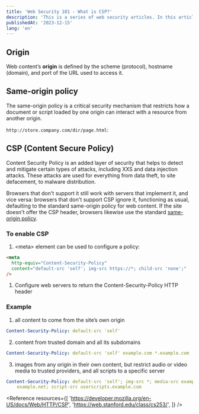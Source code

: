 ```yaml
---
title: 'Web Security 101 - What is CSP?'
description: 'This is a series of web security articles. In this article, I will explain what I learned about CSP'
publishedAt: '2023-12-15'
lang: 'en'
---
```


## Origin

Web content’s **origin** is defined by the scheme (protocol), hostname (domain), and port of the URL used to access it.

## Same-origin policy

The same-origin policy is a critical security mechanism that restricts how a document or script loaded by one origin can interact with a resource from another origin.

`http://store.company.com/dir/page.html`:

<Table
  colTitles={['Outcome', 'Reason']}
  rowTitles={[
    'http://store.company.com/dir2/other.html',
    'http://store.company.com/dir/inner/another.html',
    'https://store.company.com/page.html',
    'http://store.company.com:81/dir/page.html',
    'http://news.company.com/dir/page.html',
  ]}
  rows={[
    ['Same origin', 'Only the path'],
    ['Same origin', 'Only the path'],
    ['Failure', 'Different protocol'],
    ['Failure', 'Different port (http:// is port 80 by default)'],
    ['Failure', 'Different host'],
  ]}
/>

## CSP (Content Secure Policy)

Content Security Policy is an added layer of security that helps to detect and mitigate certain types of attacks, including XXS and data injection attacks. These attacks are used for everything from data theft, to site defacement, to malware distribution.

Browsers that don't support it still work with servers that implement it, and vice versa: browsers that don't support CSP ignore it, functioning as usual, defaulting to the standard same-origin policy for web content. If the site doesn't offer the CSP header, browsers likewise use the standard [same-origin policy](https://developer.mozilla.org/en-US/docs/Web/Security/Same-origin_policy).

### To enable CSP

1. &lt;meta&gt; element can be used to configure a policy:

```html
<meta
  http-equiv="Content-Security-Policy"
  content="default-src 'self'; img-src https://*; child-src 'none';"
/>
```

1. Configure web servers to return the Content-Security-Policy HTTP header

### Example

1. all content to come from the site’s own origin

```yaml
Content-Security-Policy: default-src 'self'
```

2. content from trusted domain and all its subdomains

```yaml
Content-Security-Policy: default-src 'self' example.com *.example.com
```

3. images from any origin in their own content, but restrict audio or video media to trusted providers, and all scripts to a specific server

```yaml
Content-Security-Policy: default-src 'self'; img-src *; media-src example.org
	example.net; script-src userscripts.example.com
```

<Reference
  resources={[
    'https://developer.mozilla.org/en-US/docs/Web/HTTP/CSP',
    'https://web.stanford.edu/class/cs253/',
  ]}
/>
